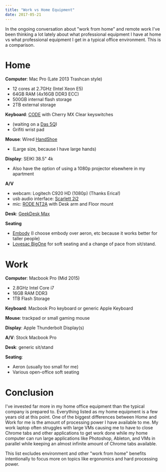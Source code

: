 ```yaml
---
title: "Work vs Home Equipment"
date: 2017-05-21
---
```


In the ongoing conversation about "work from home" and
remote work I've been thinking a lot lately about what
professional equipment I have at home vs what professional
equipment I get in a typical office environment. This is a
comparison.

# Home

**Computer**: Mac Pro (Late 2013 Trashcan style)

- 12 cores at 2.7GHz (Intel Xeon E5)
- 64GB RAM (4x16GB DDR3 ECC)
- 500GB internal flash storage
- 2TB external storage

**Keyboard**: [CODE][code] with Cherry MX Clear keyswitches

- (waiting on a [Das 5Q][das-5q])
- Grifiti wrist pad

**Mouse**: Wired [HandShoe][handshoe]

- (Large size, because I have large hands)

**Display**: SEIKI 38.5" 4k

- Also have the option of using a 1080p projector elsewhere
  in my apartment

**A/V**

- webcam: Logitech C920 HD (1080p) (Thanks Erica!)
- usb audio interface: [Scarlett 2i2][2i2]
- mic: [RODE NT2A][nt2a] with Desk arm and Floor mount

**Desk**: [GeekDesk Max][geekdesk]

**Seating**

- [Embody][embody] (I choose embody over aeron, etc because
  it works better for taller people)
- [Lovesac BigOne][bigone] for soft seating and a change of
  pace from sit/stand.

# Work

**Computer**: Macbook Pro (Mid 2015)

- 2.8GHz Intel Core i7
- 16GB RAM DDR3
- 1TB Flash Storage

**Keyboard**: Macbook Pro keyboard or generic Apple Keyboard

**Mouse**: trackpad or small gaming mouse

**Display**: Apple Thunderbolt Display(s)

**A/V**: Stock Macbook Pro

**Desk**: generic sit/stand

**Seating**:

- Aeron (usually too small for me)
- Various open-office soft seating

# Conclusion

I've invested far more in my home office equipment than the
typical company is prepared to. Everything listed as my home
equipment is a few years old at this point. One of the
biggest differences between Home and Work for me is the
amount of processing power I have available to me. My work
laptop often struggles with large VMs causing me to have to
close Chrome tabs and other applications to get work done
while my home computer can run large applications like
Photoshop, Ableton, and VMs in parallel while keeping an
almost infinite amount of Chrome tabs available.

This list excludes environment and other "work from home"
benefits intentionally to focus more on topics like
ergonomics and hard processing power.

[code]: https://codekeyboards.com/
[das-5q]:
  https://shop.daskeyboard.com/products/das-keyboard-5q
[2i2]:
  https://us.focusrite.com/usb-audio-interfaces/scarlett-2i2
[nt2a]: http://www.rode.com/microphones/nt2-a
[geekdesk]: https://www.geekdesk.com/standing-desk-max
[embody]:
  http://www.hermanmiller.com/products/seating/performance-work-chairs/embody-chairs.html
[bigone]: https://www.lovesac.com/sac.html?c=the-bigone
[handshoe]: http://handshoemouse.com/
